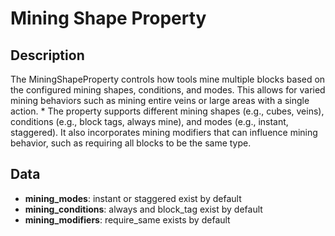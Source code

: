 # Mining Shape Property

## Description

  
The MiningShapeProperty controls how tools mine multiple blocks based on the configured mining shapes, conditions, and modes.This allows for varied mining behaviors such as mining entire veins or large areas with a single action. *The property supports different mining shapes (e.g., cubes, veins), conditions (e.g., block tags, always mine), and modes (e.g., instant, staggered).It also incorporates mining modifiers that can influence mining behavior, such as requiring all blocks to be the same type.

## Data

- **mining_modes**:  instant or staggered exist by default
- **mining_conditions**:  always and block_tag exist by default
- **mining_modifiers**: require_same exists by default

